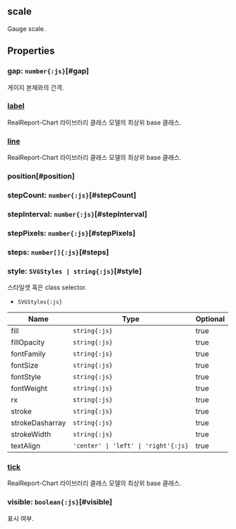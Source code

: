 ## **scale**
Gauge scale.
## Properties

### gap: `number{:js}`[#gap]
게이지 본체와의 간격.  
<DefaultValue value="8" contents="픽셀."></DefaultValue>
### [label](./scale/label)
RealReport-Chart 라이브러리 클래스 모델의 최상위 base 클래스.  

### [line](./scale/line)
RealReport-Chart 라이브러리 클래스 모델의 최상위 base 클래스.  

### position[#position]


<DefaultValue value="GaugeItemPosition.DEFAULT" contents=""></DefaultValue>
### stepCount: `number{:js}`[#stepCount]

### stepInterval: `number{:js}`[#stepInterval]

### stepPixels: `number{:js}`[#stepPixels]
<DefaultValue value="72" contents=""></DefaultValue>
### steps: `number[]{:js}`[#steps]

### style: `SVGStyles | string{:js}`[#style]
스타일셋 혹은 class selector.  
- `SVGStyles{:js}` 

| Name | Type | Optional |  
| ----- | ----- | ----- |  
| fill | `string{:js}` | true |  
| fillOpacity | `string{:js}` | true |  
| fontFamily | `string{:js}` | true |  
| fontSize | `string{:js}` | true |  
| fontStyle | `string{:js}` | true |  
| fontWeight | `string{:js}` | true |  
| rx | `string{:js}` | true |  
| stroke | `string{:js}` | true |  
| strokeDasharray | `string{:js}` | true |  
| strokeWidth | `string{:js}` | true |  
| textAlign | `'center' \| 'left' \| 'right'{:js}` | true |
### [tick](./scale/tick)
RealReport-Chart 라이브러리 클래스 모델의 최상위 base 클래스.  

### visible: `boolean{:js}`[#visible]
표시 여부.  
<DefaultValue value="true" contents=""></DefaultValue>
